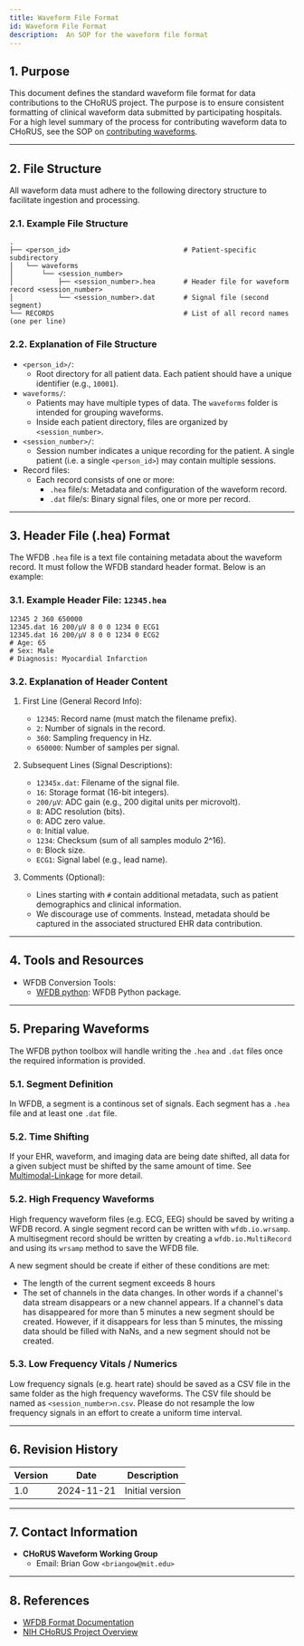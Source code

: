 ```yaml
---
title: Waveform File Format
id: Waveform File Format
description:  An SOP for the waveform file format
---
```


## 1. Purpose

This document defines the standard waveform file format for data contributions to the CHoRUS project. The purpose is to ensure consistent formatting of clinical waveform data submitted by participating hospitals. For a high level summary of the process for contributing waveform data to CHoRUS, see the SOP on [contributing waveforms](/Chorus_SOP/docs/Waveform-Data/).

---

## 2. File Structure

All waveform data must adhere to the following directory structure to facilitate ingestion and processing.

### 2.1. Example File Structure

```plaintext
.
├── <person_id>                            # Patient-specific subdirectory
│   └── waveforms
│       └── <session_number>
│           ├── <session_number>.hea       # Header file for waveform record <session_number>
│           └── <session_number>.dat       # Signal file (second segment)
└── RECORDS                                # List of all record names (one per line)
```

### 2.2. Explanation of File Structure

- `<person_id>/`:
  - Root directory for all patient data. Each patient should have a unique identifier (e.g., `10001`).
- `waveforms/`:
  - Patients may have multiple types of data. The `waveforms` folder is intended for grouping waveforms.
  - Inside each patient directory, files are organized by `<session_number>`.
- `<session_number>/`:
  - Session number indicates a unique recording for the patient. A single patient (i.e. a single `<person_id>`) may contain multiple sessions.
- Record files:
  - Each record consists of one or more:
    - `.hea` file/s: Metadata and configuration of the waveform record.
    - `.dat` file/s: Binary signal files, one or more per record.

---

## 3. Header File (.hea) Format

The WFDB `.hea` file is a text file containing metadata about the waveform record. It must follow the WFDB standard header format. Below is an example:

### 3.1. Example Header File: `12345.hea`

```
12345 2 360 650000
12345.dat 16 200/μV 8 0 0 1234 0 ECG1
12345.dat 16 200/μV 8 0 0 1234 0 ECG2
# Age: 65
# Sex: Male
# Diagnosis: Myocardial Infarction
```

### 3.2. Explanation of Header Content

1. First Line (General Record Info):
    - `12345`: Record name (must match the filename prefix).
    - `2`: Number of signals in the record.
    - `360`: Sampling frequency in Hz.
    - `650000`: Number of samples per signal.

2. Subsequent Lines (Signal Descriptions):
    - `12345x.dat`: Filename of the signal file.
    - `16`: Storage format (16-bit integers).
    - `200/μV`: ADC gain (e.g., 200 digital units per microvolt).
    - `8`: ADC resolution (bits).
    - `0`: ADC zero value.
    - `0`: Initial value.
    - `1234`: Checksum (sum of all samples modulo 2^16).
    - `0`: Block size.
    - `ECG1`: Signal label (e.g., lead name).

3. Comments (Optional):
    - Lines starting with `#` contain additional metadata, such as patient demographics and clinical information.
    - We discourage use of comments. Instead, metadata should be captured in the associated structured EHR data contribution.

---

## 4. Tools and Resources

- WFDB Conversion Tools:
  - [WFDB python](https://github.com/MIT-LCP/wfdb-python): WFDB Python package.

---

## 5. Preparing Waveforms
The WFDB python toolbox will handle writing the `.hea` and `.dat` files once the required information is provided. 

### 5.1. Segment Definition
In WFDB, a segment is a continous set of signals. Each segment has a `.hea` file and at least one `.dat` file.

### 5.2. Time Shifting
If your EHR, waveform, and imaging data are being date shifted, all data for a given subject must be shifted by the same amount
of time. See [Multimodal-Linkage](https://chorus-ai.github.io/Chorus_SOP/docs/Multimodal-Linkage/) for more detail.

### 5.2. High Frequency Waveforms
High frequency waveform files (e.g. ECG, EEG) should be saved by writing a WFDB record. A single segment record can be written
with `wfdb.io.wrsamp`. A multisegment record should be written by creating a `wfdb.io.MultiRecord` and using its `wrsamp` 
method to save the WFDB file. 

A new segment should be create if either of these conditions are met:
- The length of the current segment exceeds 8 hours
- The set of channels in the data changes. In other words if a channel's data stream disappears or a new channel appears. If 
a channel's data has disappeared for more than 5 minutes a new segment should be created. However, if it disappears for less
than 5 minutes, the missing data should be filled with NaNs, and a new segment should not be created. 

### 5.3. Low Frequency Vitals / Numerics
Low frequency signals (e.g. heart rate) should be saved as a CSV file in the same folder as the high frequency waveforms.
The CSV file should be named as `<session_number>n.csv`. Please do not resample the low frequency signals in an effort to 
create a uniform time interval. 

---

## 6. Revision History

| Version | Date       | Description                                |
|---------|------------|--------------------------------------------|
| 1.0     | 2024-11-21 | Initial version                              |

---

## 7. Contact Information

- **CHoRUS Waveform Working Group**
  - Email: Brian Gow `<briangow@mit.edu>`

---

## 8. References

- [WFDB Format Documentation](https://wfdb.io/)
- [NIH CHoRUS Project Overview](https://chorus4ai.org/)
